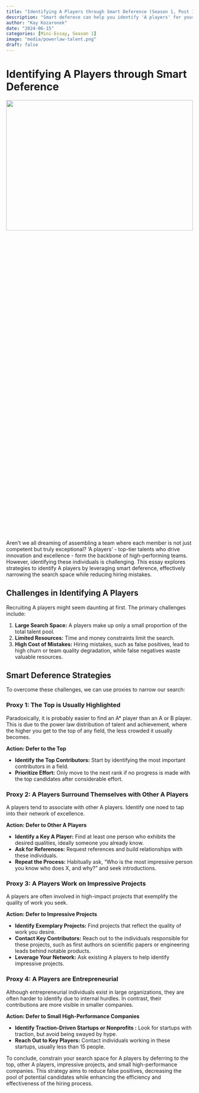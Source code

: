 ```yaml
---
title: "Identifying A Players through Smart Deference (Season 1, Post 14)"
description: "Smart deferece can help you identify 'A players' for your team by narrowing the search space while reducing false positives."
author: "Kay Kozaronek"
date: "2024-06-15"
categories: [Mini-Essay, Season 1]
image: "media/powerlaw-talent.png"
draft: false
---
```


# Identifying A Players through Smart Deference

<p>
    <center>
        <img src="media/powerlaw-talent.png"
        width="100%" height="30%">
    </center>
</p>

Aren't we all dreaming of assembling a team where each member is not just competent but truly exceptional? 'A players' - top-tier talents who drive innovation and excellence - form the backbone of high-performing teams. However, identifying these individuals is challenging. This essay explores strategies to identify A players by leveraging smart deference, effectively narrowing the search space while reducing hiring mistakes.


## Challenges in Identifying A Players

Recruiting A players might seem daunting at first. The primary challenges include:

1. **Large Search Space:** A players make up only a small proportion of the total talent pool.
2. **Limited Resources:** Time and money constraints limit the search.
3. **High Cost of Mistakes:** Hiring mistakes, such as false positives, lead to high churn or team quality degradation, while false negatives waste valuable resources.

## Smart Deference Strategies

To overcome these challenges, we can use proxies to narrow our search:

### Proxy 1: The Top is Usually Highlighted

Paradoxically, it is probably easier to find an A* player than an A or B player. This is due to the power law distribution of talent and achievement, where the higher you get to the top of any field, the less crowded it usually becomes.

**Action: Defer to the Top**

- **Identify the Top Contributors:** Start by identifying the most important contributors in a field.
- **Prioritize Effort:** Only move to the next rank if no progress is made with the top candidates after considerable effort.

### Proxy 2: A Players Surround Themselves with Other A Players

A players tend to associate with other A players. Identify one noed to tap into their network of excellence.

**Action: Defer to Other A Players**

- **Identify a Key A Player:** Find at least one person who exhibits the desired qualities, ideally someone you already know.
- **Ask for References:** Request references and build relationships with these individuals.
- **Repeat the Process:** Habitually ask, “Who is the most impressive person you know who does X, and why?” and seek introductions.

### Proxy 3: A Players Work on Impressive Projects

A players are often involved in high-impact projects that exemplify the quality of work you seek.

**Action: Defer to Impressive Projects**

- **Identify Exemplary Projects:** Find projects that reflect the quality of work you desire.
- **Contact Key Contributors:** Reach out to the individuals responsible for these projects, such as first authors on scientific papers or engineering leads behind notable products.
- **Leverage Your Network:** Ask existing A players to help identify impressive projects.

### Proxy 4: A Players are Entrepreneurial

Although entrepreneurial individuals exist in large organizations, they are often harder to identify due to internal hurdles. In contrast, their contributions are more visible in smaller companies.

**Action: Defer to Small High-Performance Companies**

- **Identify Traction-Driven Startups or Nonprofits :** Look for startups with traction, but avoid being swayed by hype.
- **Reach Out to Key Players:** Contact individuals working in these startups, usually less than 15 people.


To conclude, constrain your search space for A players by deferring to the top, other A players, impressive projects, and small high-performance companies. This strategy aims to reduce false positives, decreasing the pool of potential candidates while enhancing the efficiency and effectiveness of the hiring process.